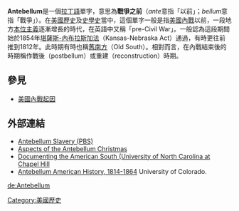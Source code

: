 '''Antebellum'''是一個[[拉丁語|拉丁語]]單字，意思為'''戰爭之前'''（''ante''意指「以前」；''bellum''意指「戰爭」）。在[[美國歷史|美國歷史]]及[[史學史|史學史]]當中，這個單字一般是指[[美國內戰|美國內戰]]以前，一段地方[[本位主義|本位主義]]逐漸增長的時代，在英語中又稱「pre-Civil War」。一般認為這段期間始於1854年[[堪薩斯-內布拉斯加法|堪薩斯-內布拉斯加法]]（Kansas-Nebraska Act）通過，有時更往前推到1812年。此時期有時也稱[[舊南方|舊南方]]（Old South）。相對而言，在內戰結束後的時期稱作戰後（postbellum）或重建（reconstruction）時期。

== 參見 ==
* [[美國內戰起因|美國內戰起因]]

== 外部連結 ==
* [http://www.pbs.org/wgbh/aia/part4/4p2956.html Antebellum Slavery (PBS)] {{Wayback|url=http://www.pbs.org/wgbh/aia/part4/4p2956.html |date=20201112025413 }}
* [https://web.archive.org/web/20070712191935/http://www.connerprairie.org/HistoryOnline/xmas.html Aspects of the Antebellum Christmas]
* [http://docsouth.unc.edu Documenting the American South (University of North Carolina at Chapel Hill] {{Wayback|url=http://docsouth.unc.edu/ |date=20180525172522 }}
* [https://web.archive.org/web/20060716094952/http://web.uccs.edu/history/ushistory/antebellum.htm Antebellum American History, 1814-1864] University of Colorado.

[[Category:美國歷史|Category:美國歷史]]

[[de:Antebellum|de:Antebellum]]